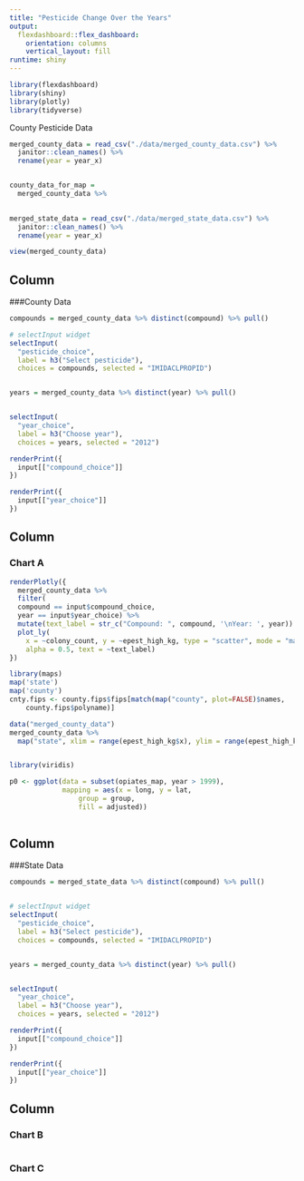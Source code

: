 ```yaml
---
title: "Pesticide Change Over the Years"
output: 
  flexdashboard::flex_dashboard:
    orientation: columns
    vertical_layout: fill
runtime: shiny
---
```


```r
library(flexdashboard)
library(shiny)
library(plotly)
library(tidyverse)

```

County Pesticide Data

```r
merged_county_data = read_csv("./data/merged_county_data.csv") %>%
  janitor::clean_names() %>%
  rename(year = year_x)


county_data_for_map = 
  merged_county_data %>%
  

merged_state_data = read_csv("./data/merged_state_data.csv") %>%
  janitor::clean_names() %>%
  rename(year = year_x)

view(merged_county_data)
```


Column {.sidebar}
-----------------------------------------------------------------------

###County Data 

```r
compounds = merged_county_data %>% distinct(compound) %>% pull()

# selectInput widget
selectInput(
  "pesticide_choice", 
  label = h3("Select pesticide"),
  choices = compounds, selected = "IMIDACLPROPID")


years = merged_county_data %>% distinct(year) %>% pull()


selectInput(
  "year_choice", 
  label = h3("Choose year"),
  choices = years, selected = "2012")

renderPrint({ 
  input[["compound_choice"]]
})

renderPrint({ 
  input[["year_choice"]]
})
```

Column {data-width=650}
-----------------------------------------------------------------------

### Chart A

```r
renderPlotly({ 
  merged_county_data %>%
  filter(
  compound == input$compound_choice,
  year == input$year_choice) %>%
  mutate(text_label = str_c("Compound: ", compound, '\nYear: ', year)) %>% 
  plot_ly(
    x = ~colony_count, y = ~epest_high_kg, type = "scatter", mode = "markers",
    alpha = 0.5, text = ~text_label)
})

library(maps)
map('state')
map('county')
cnty.fips <- county.fips$fips[match(map("county", plot=FALSE)$names,
    county.fips$polyname)]

data("merged_county_data")
merged_county_data %>%
  map("state", xlim = range(epest_high_kg$x), ylim = range(epest_high_kg$y))


library(viridis)

p0 <- ggplot(data = subset(opiates_map, year > 1999),
             mapping = aes(x = long, y = lat,
                 group = group,
                 fill = adjusted))
  
```

Column {.sidebar}
-----------------------------------------------------------------------

###State Data

```r
compounds = merged_state_data %>% distinct(compound) %>% pull()


# selectInput widget
selectInput(
  "pesticide_choice", 
  label = h3("Select pesticide"),
  choices = compounds, selected = "IMIDACLPROPID")


years = merged_county_data %>% distinct(year) %>% pull()


selectInput(
  "year_choice", 
  label = h3("Choose year"),
  choices = years, selected = "2012")

renderPrint({ 
  input[["compound_choice"]]
})

renderPrint({ 
  input[["year_choice"]]
})
```

Column {data-width=350}
-----------------------------------------------------------------------

### Chart B

```r


```

### Chart C

```r

```
